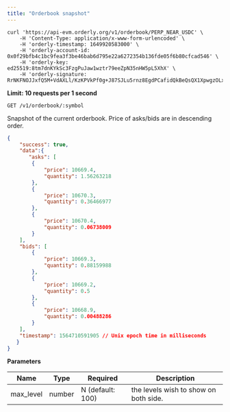 ```yaml
---
title: "Orderbook snapshot"
---
```


<RequestExample>

```shell cURL
curl 'https://api-evm.orderly.org/v1/orderbook/PERP_NEAR_USDC' \
    -H 'Content-Type: application/x-www-form-urlencoded' \
    -H 'orderly-timestamp: 1649920583000' \
    -H 'orderly-account-id: 0x0f29bfb4c1bc9fea3f3be46bab6d795e22a6272354b136fde05f6b80cfcad546' \
    -H 'orderly-key: ed25519:8tm7dnKYkSc3FzgPuJaw1wztr79eeZpN35nHW5pL5XhX' \
    -H 'orderly-signature: RrNKFNOJJxfQ5M+VdAXLl/KzKPVkPf0g+J87SJLu5rnz8EgdPCafidQkBeQsQX1XpwgzOLxwogYmdYqGAguVAQ=='
```
</RequestExample>

**Limit: 10 requests per 1 second**

`GET /v1/orderbook/:symbol`

Snapshot of the current orderbook. Price of asks/bids are in descending order.

<ResponseExample>

```json Response
{
    "success": true,
    "data":{
       "asks": [
        {
            "price": 10669.4,
            "quantity": 1.56263218
        },
        {
            "price": 10670.3,
            "quantity": 0.36466977
        },
        {
            "price": 10670.4,
            "quantity": 0.06738009
        }
    ],
    "bids": [
        {
            "price": 10669.3,
            "quantity": 0.88159988
        },
        {
            "price": 10669.2,
            "quantity": 0.5
        },
        {
            "price": 10668.9,
            "quantity": 0.00488286
        }
    ],
    "timestamp": 1564710591905 // Unix epoch time in milliseconds
   }  
}
```
</ResponseExample>

**Parameters**

| Name      | Type   | Required         | Description                           |
| --------- | ------ | ---------------- | ------------------------------------- |
| max_level | number | N (default: 100) | the levels wish to show on both side. |

